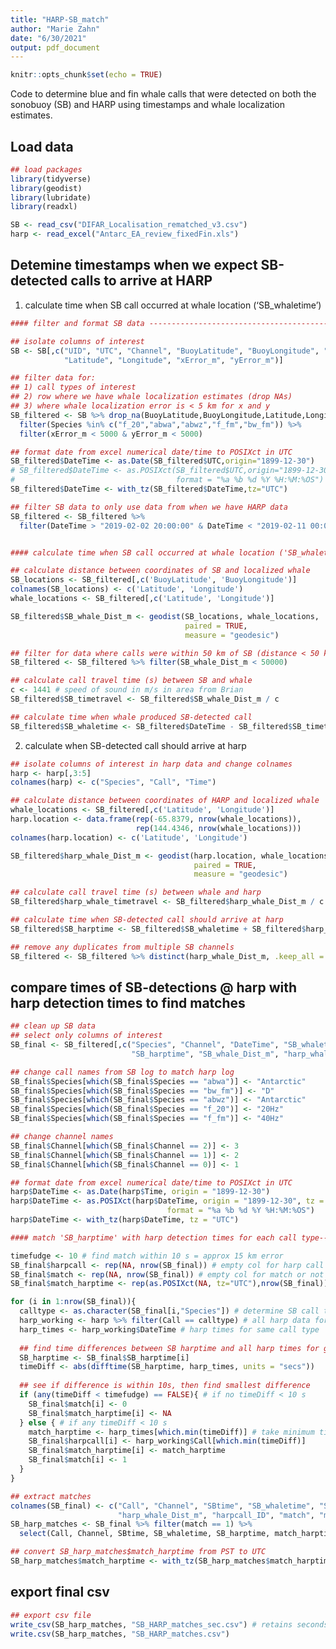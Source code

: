 ```yaml
---
title: "HARP-SB_match"
author: "Marie Zahn"
date: "6/30/2021"
output: pdf_document
---
```


```r
knitr::opts_chunk$set(echo = TRUE)
```

Code to determine blue and fin whale calls that were detected on both the sonobuoy (SB) and HARP using timestamps and whale localization estimates.


## Load data

```r
## load packages
library(tidyverse)
library(geodist)
library(lubridate)
library(readxl)

SB <- read_csv("DIFAR_Localisation_rematched_v3.csv")
harp <- read_excel("Antarc_EA_review_fixedFin.xls")

```


## Detemine timestamps when we expect SB-detected calls to arrive at HARP

1. calculate time when SB call occurred at whale location ('SB_whaletime')

```r
#### filter and format SB data -------------------------------------------------------------------

## isolate columns of interest
SB <- SB[,c("UID", "UTC", "Channel", "BuoyLatitude", "BuoyLongitude", "Species", 
            "Latitude", "Longitude", "xError_m", "yError_m")]

## filter data for:
## 1) call types of interest
## 2) row where we have whale localization estimates (drop NAs)
## 3) where whale localization error is < 5 km for x and y
SB_filtered <- SB %>% drop_na(BuoyLatitude,BuoyLongitude,Latitude,Longitude) %>% 
  filter(Species %in% c("f_20","abwa","abwz","f_fm","bw_fm")) %>% 
  filter(xError_m < 5000 & yError_m < 5000)

## format date from excel numerical date/time to POSIXct in UTC
SB_filtered$DateTime <- as.Date(SB_filtered$UTC,origin="1899-12-30")
# SB_filtered$DateTime <- as.POSIXct(SB_filtered$UTC,origin="1899-12-30", tz = 'UTC',
#                                    format = "%a %b %d %Y %H:%M:%OS")        
SB_filtered$DateTime <- with_tz(SB_filtered$DateTime,tz="UTC")

## filter SB data to only use data from when we have HARP data
SB_filtered <- SB_filtered %>% 
  filter(DateTime > "2019-02-02 20:00:00" & DateTime < "2019-02-11 00:00:00")


#### calculate time when SB call occurred at whale location ('SB_whaletime')------------------------

## calculate distance between coordinates of SB and localized whale
SB_locations <- SB_filtered[,c('BuoyLatitude', 'BuoyLongitude')]
colnames(SB_locations) <- c('Latitude', 'Longitude')
whale_locations <- SB_filtered[,c('Latitude', 'Longitude')]

SB_filtered$SB_whale_Dist_m <- geodist(SB_locations, whale_locations,
                                       paired = TRUE,
                                       measure = "geodesic")

## filter for data where calls were within 50 km of SB (distance < 50 km)
SB_filtered <- SB_filtered %>% filter(SB_whale_Dist_m < 50000)

## calculate call travel time (s) between SB and whale
c <- 1441 # speed of sound in m/s in area from Brian
SB_filtered$SB_timetravel <- SB_filtered$SB_whale_Dist_m / c

## calculate time when whale produced SB-detected call
SB_filtered$SB_whaletime <- SB_filtered$DateTime - SB_filtered$SB_timetravel

```

2. calculate when SB-detected call should arrive at harp

```r
## isolate columns of interest in harp data and change colnames
harp <- harp[,3:5]
colnames(harp) <- c("Species", "Call", "Time")

## calculate distance between coordinates of HARP and localized whale
whale_locations <- SB_filtered[,c('Latitude', 'Longitude')]
harp.location <- data.frame(rep(-65.8379, nrow(whale_locations)),
                            rep(144.4346, nrow(whale_locations)))
colnames(harp.location) <- c('Latitude', 'Longitude')

SB_filtered$harp_whale_Dist_m <- geodist(harp.location, whale_locations,
                                         paired = TRUE,
                                         measure = "geodesic")

## calculate call travel time (s) between whale and harp
SB_filtered$harp_whale_timetravel <- SB_filtered$harp_whale_Dist_m / c

## calculate time when SB-detected call should arrive at harp
SB_filtered$SB_harptime <- SB_filtered$SB_whaletime + SB_filtered$harp_whale_timetravel

## remove any duplicates from multiple SB channels
SB_filtered <- SB_filtered %>% distinct(harp_whale_Dist_m, .keep_all = TRUE)

```


## compare times of SB-detections @ harp with harp detection times to find matches

```r
## clean up SB data
## select only columns of interest
SB_final <- SB_filtered[,c("Species", "Channel", "DateTime", "SB_whaletime", 
                           "SB_harptime", "SB_whale_Dist_m", "harp_whale_Dist_m")]

## change call names from SB log to match harp log
SB_final$Species[which(SB_final$Species == "abwa")] <- "Antarctic"
SB_final$Species[which(SB_final$Species == "bw_fm")] <- "D"
SB_final$Species[which(SB_final$Species == "abwz")] <- "Antarctic"
SB_final$Species[which(SB_final$Species == "f_20")] <- "20Hz"
SB_final$Species[which(SB_final$Species == "f_fm")] <- "40Hz"

## change channel names
SB_final$Channel[which(SB_final$Channel == 2)] <- 3
SB_final$Channel[which(SB_final$Channel == 1)] <- 2
SB_final$Channel[which(SB_final$Channel == 0)] <- 1

## format date from excel numerical date/time to POSIXct in UTC
harp$DateTime <- as.Date(harp$Time, origin = "1899-12-30")
harp$DateTime <- as.POSIXct(harp$DateTime, origin = "1899-12-30", tz = 'UTC',
                                   format = "%a %b %d %Y %H:%M:%OS")        
harp$DateTime <- with_tz(harp$DateTime, tz = "UTC")

#### match 'SB_harptime' with harp detection times for each call type-------------------------

timefudge <- 10 # find match within 10 s = approx 15 km error
SB_final$harpcall <- rep(NA, nrow(SB_final)) # empty col for harp call type
SB_final$match <- rep(NA, nrow(SB_final)) # empty col for match or not (1/0)
SB_final$match_harptime <- rep(as.POSIXct(NA, tz="UTC"),nrow(SB_final)) # empty col for corresponding match harp time

for (i in 1:nrow(SB_final)){
  calltype <- as.character(SB_final[i,"Species"]) # determine SB call type
  harp_working <- harp %>% filter(Call == calltype) # all harp data for call type
  harp_times <- harp_working$DateTime # harp times for same call type
  
  ## find time differences between SB harptime and all harp times for given call type
  SB_harptime <- SB_final$SB_harptime[i]
  timeDiff <- abs(difftime(SB_harptime, harp_times, units = "secs"))
  
  ## see if difference is within 10s, then find smallest difference
  if (any(timeDiff < timefudge) == FALSE){ # if no timeDiff < 10 s
    SB_final$match[i] <- 0
    SB_final$match_harptime[i] <- NA
  } else { # if any timeDiff < 10 s
    match_harptime <- harp_times[which.min(timeDiff)] # take minimum time diff
    SB_final$harpcall[i] <- harp_working$Call[which.min(timeDiff)]
    SB_final$match_harptime[i] <- match_harptime
    SB_final$match[i] <- 1
  }
}

## extract matches
colnames(SB_final) <- c("Call", "Channel", "SBtime", "SB_whaletime", "SB_harptime", "SB_whale_Dist_m",
                        "harp_whale_Dist_m", "harpcall_ID", "match", "match_harptime")
SB_harp_matches <- SB_final %>% filter(match == 1) %>% 
  select(Call, Channel, SBtime, SB_whaletime, SB_harptime, match_harptime, SB_whale_Dist_m, harp_whale_Dist_m)

## convert SB_harp_matches$match_harptime from PST to UTC
SB_harp_matches$match_harptime <- with_tz(SB_harp_matches$match_harptime, tz = "UTC")

```


## export final csv

```r
## export csv file
write_csv(SB_harp_matches, "SB_HARP_matches_sec.csv") # retains seconds
write.csv(SB_harp_matches, "SB_HARP_matches.csv")

```
